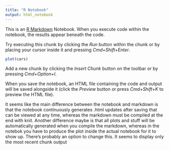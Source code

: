 ```yaml
---
title: "R Notebook"
output: html_notebook
---
```


This is an [R Markdown](http://rmarkdown.rstudio.com) Notebook. When you execute code within the notebook, the results appear beneath the code. 

Try executing this chunk by clicking the *Run* button within the chunk or by placing your cursor inside it and pressing *Cmd+Shift+Enter*. 

```r
plot(cars)
```

Add a new chunk by clicking the *Insert Chunk* button on the toolbar or by pressing *Cmd+Option+I*.

When you save the notebook, an HTML file containing the code and output will be saved alongside it (click the *Preview* button or press *Cmd+Shift+K* to preview the HTML file).

It seems like the main difference between the notebook and markdown is that the notebook continuously generates .html updates after saving that can be viewed at any time, whereas the markdown must be compiled at the end with knit. Another difference maybe is that all plots and stuff will be automatically generated when you compile the markdown, whereas in the notebok you have to produce the plot inside the actual notebook for it to show up. There's probably an option to change this. It seems to display only the most recent chunk output
